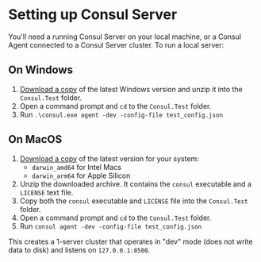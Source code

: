 # Setting up Consul Server

You'll need a running Consul Server on your local machine, or a Consul
Agent connected to a Consul Server cluster. To run a local server:

## On Windows

1. [Download a copy](https://www.consul.io/downloads.html) of the latest Windows
version and unzip it into the `Consul.Test` folder.
2. Open a command prompt and `cd` to the `Consul.Test` folder.
3. Run `.\consul.exe agent -dev -config-file test_config.json`

## On MacOS

1. [Download a copy](https://www.consul.io/downloads.html) of the latest version for your system:
   - `darwin_amd64` for Intel Macs
   - `darwin_arm64` for Apple Silicon
2. Unzip the downloaded archive. It contains the `consul` executable and a `LICENSE` text file.
3. Copy both the `consul` executable and `LICENSE` file into the `Consul.Test` folder.
4. Open a command prompt and `cd` to the `Consul.Test` folder.
5. Run `consul agent -dev -config-file test_config.json`

This creates a 1-server cluster that operates in "dev" mode (does not
write data to disk) and listens on `127.0.0.1:8500`.
